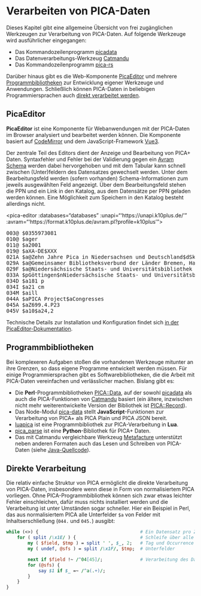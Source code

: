 # Verarbeiten von PICA-Daten {#sec-verarbeiten}

Dieses Kapitel gibt eine allgemeine Übersicht von frei zugänglichen Werkzeugen zur Verarbeitung von PICA-Daten. Auf folgende Werkzeuge wird ausführlicher eingegangen:

* Das Kommandozeilenprogramm [picadata](picadata.qmd)
* Das Datenverarbeitungs-Werkzeug [Catmandu](catmandu.qmd)
* Das Kommandozeilenprogramm [pica-rs](pica-rs.qmd)

Darüber hinaus gibt es die Web-Komponente [PicaEditor](#picaeditor) und mehrere [Programmbibliotheken](#programmbibliotheken) zur Entwicklung eigener Werkzeuge und Anwendungen. Schließlich können PICA-Daten in beliebigen Programmiersprachen auch [direkt verarbeitet werden](#direkte-verarbeitung).

[picadata]: picadata.qmd
[Catmandu]: catmandu.qmd
[pica-rs]: pica-rs.qmd

## PicaEditor

**PicaEditor** ist eine Komponente für Webanwendungen mit der PICA-Daten im Browser analysiert und bearbeitet werden können. Die Komponente basiert auf [CodeMirror](darstellung.qmd#codemirror) und dem JavaScript-Framework [Vue3](http://v3.vuejs.org/).

Der zentrale Teil des Editors dient der Anzeige und Bearbeitung von PICA+ Daten. Syntaxfehler und Fehler bei der Validierung gegen ein [Avram Schema](formate.qmd#avram-schemas) werden dabei hervorgehoben und mit dem Tabular kann schnell zwischen (Unter)feldern des Datensatzes gewechselt werden. Unter dem Bearbeitungsfeld werden (sofern vorhanden) Schema-Informationen zum jeweils ausgewählten Feld angezeigt. Über dem Bearbeitungsfeld stehen die PPN und ein Link in den Katalog, aus dem Datensätze per PPN geladen werden können. Eine Möglichkeit zum Speichern in den Katalog besteht allerdings nicht.

<div id="pica-editor" style="text-align:left">
  <pica-editor :databases="databases"
               :unapi="'https://unapi.k10plus.de/'"
               :avram="'https://format.k10plus.de/avram.pl?profile=k10plus'"><pre>
003@ $0355973081
010@ $ager
011@ $a2001
019@ $aXA-DE$XXX
021A $a@Zehn Jahre Pica in Niedersachsen und Deutschland$dSkizzen eines Erfolgs aus Anlass der 5. Verbundkonferenz des Gemeinsamen Bibliotheksverbundes der Länder Bremen, Hamburg, Mecklenburg-Vorpommern, Niedersachsen, Sachsen-Anhalt, Schleswig-Holstein und Thüringen, vom 11.-12. September, 2001 in Göttingen$h[Redaktion, Elmar Mittler]
029A $a@Gemeinsamer Bibliotheksverbund der Länder Bremen, Hamburg, Mecklenburg-Vorpommern, Niedersachsen, Sachsen-Anhalt, Schleswig-Holstein und Thüringen$bVerbundkonferenz$xGöttingen, Germany)
029F $a@Niedersächsische Staats- und Universitätsbibliothek Göttingen
033A $pGöttingen$nNiedersächsische Staats- und Universitätsbibliothek
034D $a181 p
034I $a21 cm
034M $aill
044A $aPICA Project$aCongresses
045A $aZ699.4.P23
045V $a10$a24,2
</pre></pica-editor>
</div>

<script>
Vue.createApp({
  components: { PicaEditor },
  data() {
    return {
      databases: [{
       title: { de: "K10Plus" },
       picabase: "https://opac.k10plus.de/",
       dbkey: "opac-de-627"
      }]
    }
  }
}).mount("#pica-editor")
</script>

::: {.callout-note appearance="simple"}
Technische Details zur Installation und Konfiguration findet sich [in der PicaEditor-Dokumentation](https://www.npmjs.com/package/pica-editor).
:::

## Programmbibliotheken

Bei komplexeren Aufgaben stoßen die vorhandenen Werkzeuge mitunter an ihre Grenzen, so dass eigene Programme entwickelt werden müssen. Für einige Programmiersprachen gibt es Softwarebibliotheken, die die Arbeit mit PICA-Daten vereinfachen und verlässlicher machen. Bislang gibt es:

* Die **Perl**-Programmbibliotheken [PICA::Data](https://github.com/gbv/PICA-Data), auf der sowohl [picadata] als auch die PICA-Funktionen von [Catmandu] basiert (ein ältere, inzwischen nicht mehr weiterentwickelte Version der Bibliothek ist [PICA::Record](https://github.com/gbv/PICA-Record)).
* Das Node-Modul [pica-data](https://www.npmjs.com/package/pica-data) stellt **JavaScript**-Funktionen zur Verarbeitung von PICA+ als PICA Plain und PICA JSON bereit.
* [luapica](http://gbv.github.io/luapica/) ist eine Programmbibliothek zur PICA-Verarbeitung in **Lua**.
* [pica_parse](https://github.com/FID-Judaica/pica_parse.py) ist eine **Python**-Bibliothek für PICA+ Daten.
* Das mit Catmandu vergleichbare Werkzeug [Metafacture](http://metafacture.org) unterstützt neben anderen Formaten auch das Lesen und Schreiben von PICA-Daten (siehe [Java-Quellcode](https://github.com/metafacture/metafacture-core/tree/master/metafacture-biblio/src/main/java/org/metafacture/biblio/pica)).

## Direkte Verarbeitung

Die relativ einfache Struktur von PICA ermöglicht die direkte Verarbeitung von PICA-Daten, insbesondere wenn diese in Form von normalisiertem PICA vorliegen. Ohne PICA-Programmbibliothek können sich zwar etwas leichter Fehler einschleichen, dafür muss nichts installiert werden und die Verarbeitung ist unter Umständen sogar schneller. Hier ein Beispiel in Perl, das aus normalisiertem PICA alle Unterfelder `$a` von Felder mit Inhaltserschließung (`044.` und `045.`) ausgibt:

~~~perl
while (<>) {                                      # Ein Datensatz pro Zeile
    for ( split /\x1E/ ) {                        # Schleife über alle Felder 
        my ( $field, $tmp ) = split ' ', $_, 2;   # Tag und Occurrence
        my ( undef, @sfs ) = split /\x1F/, $tmp;  # Unterfelder

        next if $field !~ /^04[45]/;              # Verarbeitung des Datensatz
        for (@sfs) {
            say $1 if $_ =~ /^a(.+)/;
        }
    }
}
~~~
